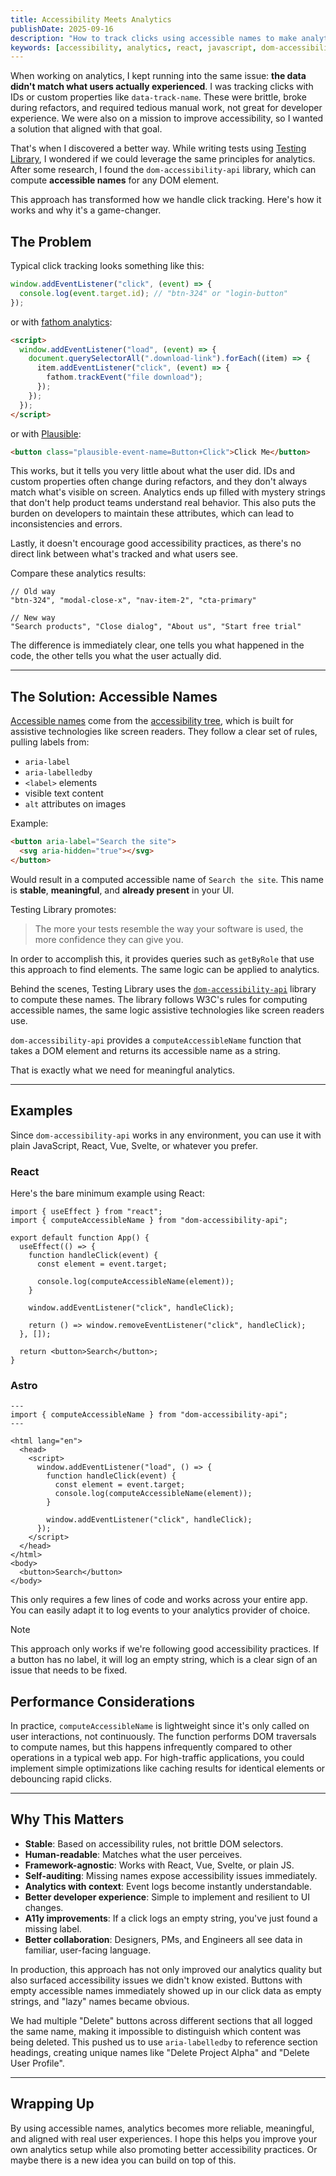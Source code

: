 ```yaml
---
title: Accessibility Meets Analytics
publishDate: 2025-09-16
description: "How to track clicks using accessible names to make analytics stable, meaningful, and framework-agnostic."
keywords: [accessibility, analytics, react, javascript, dom-accessibility-api]
---
```


When working on analytics, I kept running into the same issue: **the data didn't match what users actually experienced**. I was tracking clicks with IDs or custom properties like `data-track-name`. These were brittle, broke during refactors, and required tedious manual work, not great for developer experience. We were also on a mission to improve accessibility, so I wanted a solution that aligned with that goal.

That's when I discovered a better way. While writing tests using [Testing Library](https://testing-library.com/), I wondered if we could leverage the same principles for analytics. After some research, I found the `dom-accessibility-api` library, which can compute **accessible names** for any DOM element.

This approach has transformed how we handle click tracking. Here's how it works and why it's a game-changer.

## The Problem

Typical click tracking looks something like this:

```js
window.addEventListener("click", (event) => {
  console.log(event.target.id); // "btn-324" or "login-button"
});
```

or with [fathom analytics](https://usefathom.com/):

```html
<script>
  window.addEventListener("load", (event) => {
    document.querySelectorAll(".download-link").forEach((item) => {
      item.addEventListener("click", (event) => {
        fathom.trackEvent("file download");
      });
    });
  });
</script>
```

or with [Plausible](https://plausible.io/docs/custom-event-goals):

```html
<button class="plausible-event-name=Button+Click">Click Me</button>
```

This works, but it tells you very little about what the user did. IDs and custom properties often change during refactors, and they don't always match what's visible on screen. Analytics ends up filled with mystery strings that don't help product teams understand real behavior. This also puts the burden on developers to maintain these attributes, which can lead to inconsistencies and errors.

Lastly, it doesn't encourage good accessibility practices, as there's no direct link between what's tracked and what users see.

Compare these analytics results:

```
// Old way
"btn-324", "modal-close-x", "nav-item-2", "cta-primary"

// New way
"Search products", "Close dialog", "About us", "Start free trial"
```

The difference is immediately clear, one tells you what happened in the code, the other tells you what the user actually did.

---

## The Solution: Accessible Names

[Accessible names](https://w3c.github.io/accname/) come from the [accessibility tree](https://developer.mozilla.org/en-US/docs/Glossary/Accessibility_tree), which is built for assistive technologies like screen readers. They follow a clear set of rules, pulling labels from:

- `aria-label`
- `aria-labelledby`
- `<label>` elements
- visible text content
- `alt` attributes on images

Example:

```html
<button aria-label="Search the site">
  <svg aria-hidden="true"></svg>
</button>
```

Would result in a computed accessible name of `Search the site`. This name is **stable**, **meaningful**, and **already present** in your UI.

Testing Library promotes:

> The more your tests resemble the way your software is used, the more confidence they can give you.

In order to accomplish this, it provides queries such as `getByRole` that use this approach to find elements. The same logic can be applied to analytics.

Behind the scenes, Testing Library uses the [`dom-accessibility-api`](https://github.com/eps1lon/dom-accessibility-api) library to compute these names. The library follows W3C's rules for computing accessible names, the same logic assistive technologies like screen readers use.

`dom-accessibility-api` provides a `computeAccessibleName` function that takes a DOM element and returns its accessible name as a string.

That is exactly what we need for meaningful analytics.

---

## Examples

Since `dom-accessibility-api` works in any environment, you can use it with plain JavaScript, React, Vue, Svelte, or whatever you prefer.

### React

Here's the bare minimum example using React:

```tsx
import { useEffect } from "react";
import { computeAccessibleName } from "dom-accessibility-api";

export default function App() {
  useEffect(() => {
    function handleClick(event) {
      const element = event.target;

      console.log(computeAccessibleName(element));
    }

    window.addEventListener("click", handleClick);

    return () => window.removeEventListener("click", handleClick);
  }, []);

  return <button>Search</button>;
}
```

### Astro

```astro
---
import { computeAccessibleName } from "dom-accessibility-api";
---

<html lang="en">
  <head>
    <script>
      window.addEventListener("load", () => {
        function handleClick(event) {
          const element = event.target;
          console.log(computeAccessibleName(element));
        }

        window.addEventListener("click", handleClick);
      });
    </script>
  </head>
</html>
<body>
  <button>Search</button>
</body>
```

This only requires a few lines of code and works across your entire app. You can easily adapt it to log events to your analytics provider of choice.

> [!NOTE]
> This approach only works if we're following good accessibility practices. If a button has no label, it will log an empty string, which is a clear sign of an issue that needs to be fixed.

## Performance Considerations

In practice, `computeAccessibleName` is lightweight since it's only called on user interactions, not continuously. The function performs DOM traversals to compute names, but this happens infrequently compared to other operations in a typical web app. For high-traffic applications, you could implement simple optimizations like caching results for identical elements or debouncing rapid clicks.

---

## Why This Matters

- **Stable**: Based on accessibility rules, not brittle DOM selectors.
- **Human-readable**: Matches what the user perceives.
- **Framework-agnostic**: Works with React, Vue, Svelte, or plain JS.
- **Self-auditing**: Missing names expose accessibility issues immediately.
- **Analytics with context**: Event logs become instantly understandable.
- **Better developer experience**: Simple to implement and resilient to UI changes.
- **A11y improvements**: If a click logs an empty string, you've just found a missing label.
- **Better collaboration**: Designers, PMs, and Engineers all see data in familiar, user-facing language.

In production, this approach has not only improved our analytics quality but also surfaced accessibility issues we didn't know existed. Buttons with empty accessible names immediately showed up in our click data as empty strings, and "lazy" names became obvious.

We had multiple "Delete" buttons across different sections that all logged the same name, making it impossible to distinguish which content was being deleted. This pushed us to use `aria-labelledby` to reference section headings, creating unique names like "Delete Project Alpha" and "Delete User Profile".

---

## Wrapping Up

By using accessible names, analytics becomes more reliable, meaningful, and aligned with real user experiences. I hope this helps you improve your own analytics setup while also promoting better accessibility practices. Or maybe there is a new idea you can build on top of this.
